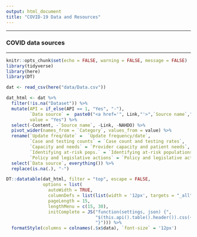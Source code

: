 ```yaml
---
output: html_document
title: "COVID-19 Data and Resources"
---
```


<style type="text/css">
.navbar-header  {
    margin-left: -160px !important;
}
.main-container {
  max-width: 1500px;
  margin-left: auto;
  margin-right: auto;
}
</style>

******
### COVID data sources 
******

```r
knitr::opts_chunk$set(echo = FALSE, warning = FALSE, message = FALSE)
library(tidyverse)
library(here)
library(DT)

dat <- read_csv(here("data/Data.csv"))
```

```r
dat_html <- dat %>%
  filter(!is.na("Dataset")) %>%
  mutate(API = if_else(API == 1, "Yes", "-"), 
         `Data source` =  paste0("<a href='", Link,"'>",`Source name`,"</a>"), 
         value = "Yes") %>%
  select(-Content, -`Source name`, -Link, -NAHDO) %>%
  pivot_wider(names_from = `Category`, values_from = value) %>%
  rename(`Update freq/date` =  `Update frequency/date`, 
         `Case and testing counts` = `Case count and testing rates`, 
         `Capacity and needs` = `Provider capacity and patient needs`, 
         `Identifying at-risk pops.` = `Identifying at-risk populations`, 
         `Policy and legislative actions` = `Policy and legislative actions to curb transmission`) %>%
  select(`Data source`, everything()) %>% 
  replace(is.na(.), "-")

DT::datatable(dat_html, filter = "top", escape = FALSE, 
              options = list(
                autoWidth = TRUE,
                columnDefs = list(list(width = '12px', targets = "_all")),
                pageLength = 15, 
                lengthMenu = c(15, 30), 
                initComplete = JS("function(settings, json) {",
                                  "$(this.api().table().header()).css({'font-size': '12px', 'background-color': '#2c3c54', 'color': '#fff'});",
                                  "}"))) %>%  
  formatStyle(columns = colnames(.$x$data), `font-size` = '12px')
```